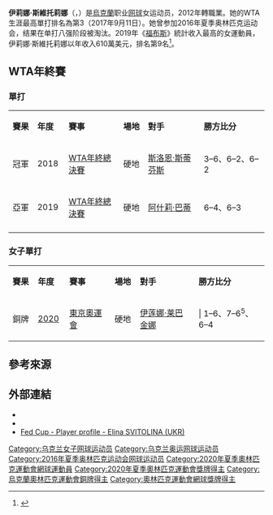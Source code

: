 {{noteTA
|1=zh-hans:斯维托林纳;zh-hant:斯維托莉娜;
|2=zh-hans:叶林娜;zh-hant:伊莉娜;
}}
{{Infobox 网球
|姓名=Elina Svitolina
|image= Svitolina WM17 (25) (36050661441).jpg
|国籍={{UKR}}
|生日={{birth date and age|mf=yes|1994|9|12}}
|出生地={{UKR}}[[敖德薩|敖德薩]]
|居住地={{UKR}}[[哈爾科夫|哈爾科夫]]
|身高=174 cm
|体重=60 kg
|持拍手=右
|反拍=雙手
|转职业年=2012年
|球拍=
|球衣=
|球鞋=
| careerprizemoney =$20,566,678[[美元|美元]]
| singlesrecord = 414–214 (65.92%)
| singlestitles =（WTA）15（ITF）6
| highestsinglesranking = 3 （2017年9月11日） 
| currentsinglesranking = 6 （2021年7月12日）
| AustralianOpenresult = 八強（2018）
| FrenchOpenresult = 八強（2015、2017）
| Wimbledonresult = 四強（2019）
| USOpenresult = 四強（2019）
|大满贯个数 =
| Othertournaments = Yes
| WTAChampionshipsresult = '''冠軍''' ([[2018_WTA_Finals_–_Singles|2018]])
|奥运会最好成绩 = [[File:Bronze_medal.svg|20px]] 銅牌（[[2020年夏季奧林匹克運動會網球女子單打比賽|2020]]）
|雙打職業戰績 = 48–68
|双打冠军头衔 =（WTA）2（ITF）2
|双打最高排名 = 108（2015年5月4日）
|现双打排名 = 648（2021年5月17日）
|澳網雙打最好成績 = 第一輪（2014、2016）
|法網雙打最好成績 = 第二輪（2014）
|溫網雙打最好成績 = 第二輪（2016）
|美網雙打最好成績 = 第二輪（2014）
| Mixed = yes
| AustralianOpenMixedresult = 四強 (2017)
| FrenchOpenMixedresult = 第二輪 (2015、2017)
| WimbledonMixedresult  = 第三輪 (2014)
| USOpenMixedresult = 第一輪 (2014、2015)
| Team = yes
| FedCupresult = 10-9
| HopmanCupresult = 亞軍 (2016)
| medaltemplates-expand = yes
| medaltemplates =
{{MedalSport|[[網球|網球]]}}
{{MedalCountry|{{UKR}}}}
{{MedalCompetition|[[奧林匹克運動會|奧林匹克運動會]]}}
{{MedalBronze|[[2020年夏季奧林匹克運動會|2020年 東京]]|[[2020年夏季奧林匹克運動會網球女子單打比賽|女子單打]]}}
}}

'''伊莉娜·斯維托莉娜'''（{{lang-uk|'''Еліна Світоліна'''}}，{{bd|1994年|9月12日|catIdx=Svitolina, Elina}}）是[[烏克蘭|烏克蘭]]职业[[网球|网球]]女运动员，2012年轉職業。她的WTA生涯最高單打排名為第3（2017年9月11日）。她曾参加2016年夏季奥林匹克运动会，结果在单打八强阶段被淘汰。2019年《[[福布斯|福布斯]]》統計收入最高的女運動員，伊莉娜·斯維托莉娜以年收入610萬美元，排名第9名<ref>{{Cite web |url = https://www.forbes.com/sites/kurtbadenhausen/2019/08/06/the-highest-paid-female-athletes-2019-serena-and-osaka-dominate/#3681f2312fcc |title = The Highest-Paid Female Athletes 2019: Serena And Osaka Dominate |publisher = Forbes |language = en |accessdate = 2019-12-09 |archive-date = 2019-08-29 |archive-url = https://web.archive.org/web/20190829184736/https://www.forbes.com/sites/kurtbadenhausen/2019/08/06/the-highest-paid-female-athletes-2019-serena-and-osaka-dominate/#3681f2312fcc |dead-url = no }}</ref>。

==WTA年終賽==
===單打===
{| class="sortable wikitable"
|-
| style="width:50px;"|'''賽果'''
| style="width:50px;"|'''年度'''
| style="width:150px;"|'''賽事'''
| style="width:50px;"|'''場地'''
| style="width:175px;"|'''對手'''
| style="width:200px;"|'''勝方比分'''
|- style="background:#ffc;"
| bgcolor=98FB98 |冠軍|| 2018 || [[WTA巡迴賽錦標賽|WTA年終總決賽]] || 硬地 || {{flagicon|USA}} [[斯洛恩·斯蒂芬斯|斯洛恩·斯蒂芬斯]] || 3–6、6–2、6–2
|- style="background:#ffc;"
| bgcolor=ffa07a |亞軍|| 2019 || [[WTA巡迴賽錦標賽|WTA年終總決賽]] || 硬地 || {{flagicon|AUS}} [[阿什莉·巴蒂|阿什莉·巴蒂]] || 6–4、6–3
|-
|}

===女子單打===
{| class="wikitable"
|-
| style="width:50px;"|'''賽果'''
| style="width:50px;"|'''年度'''
| style="width:125px;"|'''賽事'''
| style="width:50px;"|'''場地'''
| style="width:175px;"|'''對手'''
| style="width:200px;"|'''勝方比分'''
|- style="background:#c96;"
| 銅牌
| [[2020年夏季奧林匹克運動會網球女子單打比賽|2020]]
| {{flagicon|JPN}} [[2020年夏季奥林匹克运动会|東京奧運會]]
| 硬地
| {{flagicon|KAZ}} [[伊莲娜·莱巴金娜|伊莲娜·莱巴金娜]]
| | 1–6、7–6<sup>5</sup>、6–4
|}

==參考來源==
{{reflist}}

==外部連結==
* {{WTA|15788}}
* {{ITF Profile|id=100131002}}
* [http://www.fedcup.com/en/players/player/profile.aspx?playerid=100131002 Fed Cup - Player profile - Elina SVITOLINA (UKR)] {{Wayback|url=http://www.fedcup.com/en/players/player/profile.aspx?playerid=100131002 |date=20160422095744 }}

{{網球選手前十名}}
{{WTA年終賽單打冠军}}
{{DEFAULTSORT:Svitolina, Elina}}

[[Category:乌克兰女子网球运动员|Category:乌克兰女子网球运动员]]
[[Category:乌克兰奥运网球运动员|Category:乌克兰奥运网球运动员]]
[[Category:2016年夏季奥林匹克运动会网球运动员|Category:2016年夏季奥林匹克运动会网球运动员]]
[[Category:2020年夏季奧林匹克運動會網球運動員|Category:2020年夏季奧林匹克運動會網球運動員]]
[[Category:2020年夏季奧林匹克運動會獎牌得主|Category:2020年夏季奧林匹克運動會獎牌得主]]
[[Category:烏克蘭奧林匹克運動會銅牌得主|Category:烏克蘭奧林匹克運動會銅牌得主]]
[[Category:奧林匹克運動會網球獎牌得主|Category:奧林匹克運動會網球獎牌得主]]